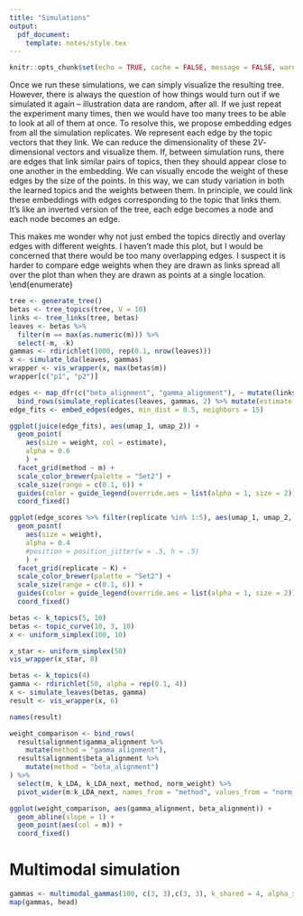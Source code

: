 ```yaml
---
title: "Simulations"
output:
  pdf_document:
    template: notes/style.tex
---
```


```r
knitr::opts_chunk$set(echo = TRUE, cache = FALSE, message = FALSE, warning = FALSE, fig.width = 5, fig.height = 2)
```

\begin{enumerate}
\item The purpose of simulation is to provide a controlled environment within
which we can compare alternative analysis strategies. At the very least, we can
define a distance between learned alignments and specify which choices lead to
similar and different alignments. Ideally, we could also say something about
whether one alignment is ``better'' than another, but I'm not worried if we
can't answer this definitively.

```r
library("stringr")
library("Barycenter")
library("MCMCpack")
library("dplyr")
library("embed")
library("ggplot2")
library("purrr")
library("magrittr")
library("tidyr")
library("topicmodels")
source("R_LSY/align_topics_all_functions.R")
source("simulation_functions.R")
set.seed(123)
mytheme <- theme_minimal() + 
  theme(
    panel.grid.minor = element_blank(),
    panel.background = element_rect(fill = "#f7f7f7"),
    panel.border = element_rect(fill = NA, color = "#0c0c0c", size = 0.6),
    legend.position = "bottom"
  )
theme_set(mytheme)
```

# Evaluation Proposal

\begin{enumerate}
\item There are two failure modes for topic alignment: we may fail to recover
reliable topics, and even if we do, we may fail to properly align them across
levels. It is difficult to give formal definitions for either of these. This is
because if we simulate from a true topic model, then there can only be one
"correct" $K$ -- we would be able to evaluate estimation accuracy for that $K$,
but not the others. Since our algorithm is not positing a specific generative
mechanism for how topic hierarchies arise, we cannot appeal to the usual
strategy of (a) simulate from the generative model and (b) verify that
parameters of the generative model can be recovered, given enough signal.
\item The problem of trying to evaluate unsupervised methods without a clearly
specified generative mechanism is not a new one. It arises in evaluation of
clustering and dimensionality reduction algorithms, and a common approach there
is to simulate data with some structure known in advance. Studying the resulting
scores or clusters can be informative. For example, doing this for t-SNE and
UMAP revealed that the density of points and distances between clusters are not
captured by the reductions, and so should not be interpreted in real data
analysis.
\item Example simulation structure that we can evaluate topic alignment include,
\begin{enumerate}
\item Standard topic model at a fixed $K$. There is no real hierarchical
structure in this data, and it would be interesting to see whether the resulting
tree sheds any light on this.
\item A fixed-length topic hierarchy. This is related to the topic tree
structure from the previous section, but with more control of the resulting
tree. Specifically, branching times are all fixed in advance (specified by the
experimenter), and only depend on depth, not which particular descendant subtree
you belong to. Second, to children topics for a given node, we first simulate a
random direction associated with a node. One of the children moves in the
direction for a fixed length, the other moves in the opposite direction for the
same length.
\item Topics lying along a high-dimensional curve. There is neither hierarchical
nor topic structure here. We expect the algorithm to fit a few topics along the
curve, adding more topics intermediate between these as $K$ increases.
\item Completely uniform on simplex. There is no low-dimensional structure here.
This is a relevant reference because we want to make sure we aren't fooled into
reading topic structure in our figures when in fact there is none.
\end{enumerate}
\item Once we run these simulations, we can simply visualize the resulting tree.
However, there is always the question of how things would turn out if we
simulated it again -- illustration data are random, after all. If we just
repeat the experiment many times, then we would have too many trees to be able
to look at all of them at once.
\item To resolve this, we propose embedding edges from all the simulation
replicates. We represent each edge by the topic vectors that they link. We can
reduce the dimensionality of these $2V$-dimensional vectors and visualize them.
If, between simulation runs, there are edges that link similar pairs of topics,
then they should appear close to one another in the embedding. We can visually
encode the weight of these edges by the size of the points. In this way, we can
study variation in both the learned topics and the weights between them.
\item In principle, we could link these embeddings with edges corresponding to
the topic that links them. It's like an inverted version of the tree, each edge
becomes a node and each node becomes an edge.
\item This makes me wonder why not just embed the topics directly and overlay
edges with different weights. I haven't made this plot, but I would be concerned
that there would be too many overlapping edges. I suspect it is harder to
compare edge weights when they are drawn as links spread all over the plot than
when they are drawn as points at a single location.
\end{enumerate}

```r
tree <- generate_tree()
betas <- tree_topics(tree, V = 10)
links <- tree_links(tree, betas)
leaves <- betas %>%
  filter(m == max(as.numeric(m))) %>%
  select(-m, -k)
gammas <- rdirichlet(1000, rep(0.1, nrow(leaves)))
x <- simulate_lda(leaves, gammas)
wrapper <- vis_wrapper(x, max(betas$m))
wrapper[c("p1", "p2")]
```

```r
edges <- map_dfr(c("beta_alignment", "gamma_alignment"), ~ mutate(links, method = ., estimate = FALSE)) %>%
  bind_rows(simulate_replicates(leaves, gammas, 2) %>% mutate(estimate = TRUE))
edge_fits <- embed_edges(edges, min_dist = 0.5, neighbors = 15)
```

\begin{enumerate}
\item The figure below\footnote{or above, who knows with Latex} shows an example
embedding with the topic tree from before. Each column is a different depth in
the tree, the two rows are alternative alignment strategies. Each circle is an
edge embedding from one of 50 simulation replicates.
\item The most obvious pattern is that a few, but not all, edges are
consistently estimated across simulation replicates. This is visible in the
difference in transparency between edges. The more transparent edges are linking
topics that are only found in some of the simulation replicates.
\item A second observation is that the edge weights for the topic beta alignment
tree are more nearly sparse than those from the gamma alignment. The circles for
many beta alignment edges are much smaller. This might be an artifact of how the
edges are being normalized in the gamma alignment (I should check).
\end{enumerate}
 
```r
ggplot(juice(edge_fits), aes(umap_1, umap_2)) +
  geom_point(
    aes(size = weight, col = estimate), 
    alpha = 0.6
    ) +
  facet_grid(method ~ m) +
  scale_color_brewer(palette = "Set2") +
  scale_size(range = c(0.1, 6)) +
  guides(color = guide_legend(override.aes = list(alpha = 1, size = 2))) +
  coord_fixed()
```

```r
ggplot(edge_scores %>% filter(replicate %in% 1:5), aes(umap_1, umap_2, col = method)) +
  geom_point(
    aes(size = weight), 
    alpha = 0.4
    #position = position_jitter(w = .5, h = .5)
    ) +
  facet_grid(replicate ~ K) +
  scale_color_brewer(palette = "Set2") +
  scale_size(range = c(0.1, 6)) +
  guides(color = guide_legend(override.aes = list(alpha = 1, size = 2))) +
  coord_fixed()
```

```r
betas <- k_topics(5, 10)
betas <- topic_curve(10, 3, 10)
x <- uniform_simplex(100, 10)
```

```r
x_star <- uniform_simplex(50)
vis_wrapper(x_star, 8)
```

```r
betas <- k_topics(4)
gamma <- rdirichlet(50, alpha = rep(0.1, 4))
x <- simulate_leaves(betas, gamma)
result <- vis_wrapper(x, 6)

names(result)
```

```r
weight_comparison <- bind_rows(
  result$alignment$gamma_alignment %>%
    mutate(method = "gamma_alignment"),
  result$alignment$beta_alignment %>%
    mutate(method = "beta_alignment")
) %>%
  select(m, k_LDA, k_LDA_next, method, norm_weight) %>%
  pivot_wider(m:k_LDA_next, names_from = "method", values_from = "norm_weight")

ggplot(weight_comparison, aes(gamma_alignment, beta_alignment)) +
  geom_abline(slope = 1) +
  geom_point(aes(col = m)) +
  coord_fixed()
```

# Multimodal simulation

\begin{enumerate}
\item How can we evaluate alignment of topics learned across modalities?
\item Strategy 1: We can simulate $\gamma$'s across modes so that some
``columns'' are shared between modes while others are unique. The $\beta$'s can
be completely independent, since we don't really care to compare them anyways.
\item To elaborate, choose $K_{X}, K_{Y}$, and $K_{S}$ for the number of topics
that are unique to $X$ and $Y$ and shared ($S$). For the first $K_{S}$, we can
simulate mixed memberships $\gamma_{k}^{X} \equiv \gamma_{k}^{Y}$. For the
remaining $K_{X}$ topics in $X$, we simulate $\gamma_{k}^{X}$ without regard to
$Y$ (and vice versa).
\item How can we tie together the $\gamma_{k}$'s for shared indices? A simple
approach is to use a stick breaking construction. For $k \leq K_{S}$, we
simulate,
\begin{align*}
\gamma_{k} &:= v_{k}\prod_{k^{\prime} < k} \left(1 - v_{k^{\prime}}\right) \\
v_{k} &\sim \text{Beta}\left(1, \alpha\right),
\end{align*}
and we set $\gamma_{k}^{X} = \gamma_{k}^{Y} = \gamma_{k}$. For the remaining
topics within the $X$ modality, we draw from
\begin{align*}
\gamma_{k} &:= v_{k}\prod_{k^{\prime} = 1}^{K_{S}}\left(1 - v_{k^{\prime}}\right)\prod_{k^{x} = K_{S} + 1}^{k - 1}\left(1 - v_{k^{x}}\right) \\
v_{k^{x}} &\sim \text{Beta}\left(1, \alpha\right),
\end{align*}
and similarly for mode $Y$.
\item The interpretation of the process above is that we take a stick and break
off $K_{S}$ parts, whose lengths correspond to the $\gamma_{k}$'s for the shared
topics. We then clone whatever is left of the stick, so there is one stick per
each mode. Those remaining sticks are then broken independently via the same
mechanism.
\item A downside of Strategy 1 is that it doesn't evaluate our ability to search
for ``soft'' matchings between topics across modes. The shared topics in one
mode can be perfectly matched to the shared topics in the other.
\end{enumerate}

```r
gammas <- multimodal_gammas(100, c(3, 3),c(3, 3), k_shared = 4, alpha_shared = 3)
map(gammas, head)
```

